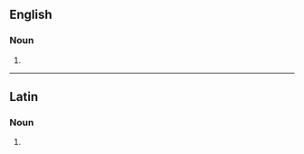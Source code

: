 ==English==

===Noun===
{{head|en|noun form}}

# {{plural of|en|abecedarius}}

----

==Latin==

===Noun===
{{la-noun-form|abecedāriī|g=n}}

# {{inflection of|la|abecedārium||gen|s}}